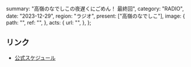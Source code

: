   summary: "高嶺のなでしこの夜遅くにごめん！ 最終回",
  category: "RADIO",
  date: "2023-12-29",
  region: "ラジオ",
  present: ["高嶺のなでしこ"],
  image: {
    path: "",
    ref: "",
  },
  acts: {
    url: "",
  },
};

## リンク

- [公式スケジュール](https://takanenonadeshiko.jp/?p=1009)
